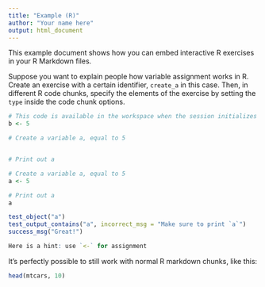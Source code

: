 ```yaml
---
title: "Example (R)"
author: "Your name here"
output: html_document
---
```


This example document shows how you can embed interactive R exercises in your R Markdown files.

Suppose you want to explain people how variable assignment works in R. Create an exercise with a certain identifier, `create_a` in this case. Then, in different R code chunks, specify the elements of the exercise by setting the `type` inside the code chunk options.

```r
# This code is available in the workspace when the session initializes
b <- 5
```

```r
# Create a variable a, equal to 5


# Print out a

```

```r
# Create a variable a, equal to 5
a <- 5

# Print out a
a
```

```r
test_object("a")
test_output_contains("a", incorrect_msg = "Make sure to print `a`")
success_msg("Great!")
```

```r
Here is a hint: use `<-` for assignment
```

It's perfectly possible to still work with normal R markdown chunks, like this:

```r
head(mtcars, 10)
```
